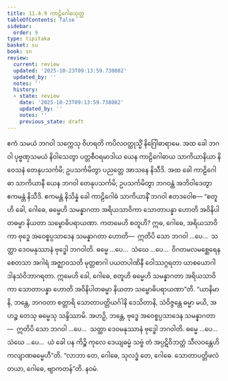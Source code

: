 ```yaml
---
title: 11.4.9 ကာဠိဂေါဓသုတ္တ
tableOfContents: false
sidebar:
  order: 9
type: tipitaka
basket: su
book: sn
review:
  current: review
  updated: '2025-10-23T09:13:59.738082'
  updated_by: ''
  notes: ''
  history:
  - state: review
    date: '2025-10-23T09:13:59.738082'
    updated_by: ''
    notes: ''
    previous_state: draft
---
```



<ReviewStatus review={frontmatter.review} showDetails={true} />

<HypothesisAnnotation frontmatter={frontmatter} />

<DynamicBreadcrumb />

<Division number="1035" book="sn" e="ch" v="18" p="433">

<Paragraph number="2031" book="sn">
ဧကံ သမယံ ဘဂဝါ သက္ကေသု ဝိဟရတိ ကပိလဝတ္ထုသ္မိံ နိဂြေါဓာရာမေ. အထ ခေါ ဘဂဝါ ပုဗ္ဗဏှသမယံ နိဝါသေတွာ ပတ္တစီဝရမာဒါယ ယေန ကာဠိဂေါဓာယ သာကိယာနိယာ နိဝေသနံ တေနုပသင်္ကမိ; ဥပသင်္ကမိတွာ ပညတ္တေ အာသနေ နိသီဒိ. အထ ခေါ ကာဠိဂေါဓာ သာကိယာနီ ယေန ဘဂဝါ တေနုပသင်္ကမိ; ဥပသင်္ကမိတွာ ဘဂဝန္တံ အဘိဝါဒေတွာ ဧကမန္တံ နိသီဒိ. ဧကမန္တံ နိသိန္နံ ခေါ ကာဠိဂေါဓံ သာကိယာနိံ ဘဂဝါ ဧတဒဝေါစ—
</Paragraph>

<Paragraph number="2032" book="sn">
“စတူဟိ ခေါ, ဂေါဓေ, ဓမ္မေဟိ သမန္နာဂတာ အရိယသာဝိကာ သောတာပန္နာ ဟောတိ အဝိနိပါတဓမ္မာ နိယတာ သမ္ဗောဓိပရာယဏာ. ကတမေဟိ စတူဟိ? ဣဓ, ဂေါဓေ, အရိယသာဝိကာ ဗုဒ္ဓေ အဝေစ္စပ္ပသာဒေန သမန္နာဂတာ ဟောတိ—  ဣတိပိ သော ဘဂဝါ …ပေ…  သတ္ထာ ဒေဝမနုဿာနံ ဗုဒ္ဓေါ ဘဂဝါတိ. ဓမ္မေ …ပေ…  သံဃေ …ပေ…  ဝိဂတမလမစ္ဆေရေန စေတသာ အဂါရံ အဇ္ဈာဝသတိ မုတ္တစာဂါ ပယတပါဏိနီ ဝေါဿဂ္ဂရတာ ယာစယောဂါ ဒါနသံဝိဘာဂရတာ. ဣမေဟိ ခေါ, ဂေါဓေ, စတူဟိ ဓမ္မေဟိ သမန္နာဂတာ အရိယသာဝိကာ သောတာပန္နာ ဟောတိ အဝိနိပါတဓမ္မာ နိယတာ သမ္ဗောဓိပရာယဏာ”တိ.
</Paragraph>

<Paragraph number="2033" book="sn">
“ယာနိမာနိ, ဘန္တေ, ဘဂဝတာ စတ္တာရိ သောတာပတ္တိယင်္ဂါနိ ဒေသိတာနိ, သံဝိဇ္ဇန္တေ ဓမ္မာ မယိ, အဟဉ္စ တေသု ဓမ္မေသု သန္ဒိဿာမိ. အဟဉှိ, ဘန္တေ, ဗုဒ္ဓေ အဝေစ္စပ္ပသာဒေန သမန္နာဂတာ—  ဣတိပိ သော ဘဂဝါ …ပေ…  သတ္ထာ ဒေဝမနုဿာနံ ဗုဒ္ဓေါ ဘဂဝါတိ. ဓမ္မေ …ပေ…  သံဃေ …ပေ…  ယံ ခေါ ပန ကိဉ္စိ ကုလေ ဒေယျဓမ္မံ သဗ္ဗံ တံ အပ္ပဋိဝိဘတ္တံ သီလဝန္တေဟိ ကလျာဏဓမ္မေဟီ”တိ. “လာဘာ တေ, ဂေါဓေ, သုလဒ္ဓံ တေ, ဂေါဓေ. သောတာပတ္တိဖလံ တယာ, ဂေါဓေ, ဗျာကတန်”တိ.

</Paragraph>
</Division>

<Paragraph number="2034" type="center" book="sn">
နဝမံ.
</Paragraph>